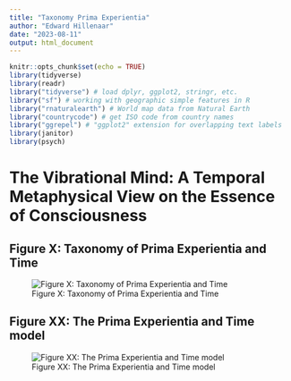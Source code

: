 ```yaml
---
title: "Taxonomy Prima Experientia"
author: "Edward Hillenaar"
date: "2023-08-11"
output: html_document
---
```


```r
knitr::opts_chunk$set(echo = TRUE)
library(tidyverse)
library(readr)
library("tidyverse") # load dplyr, ggplot2, stringr, etc.
library("sf") # working with geographic simple features in R
library("rnaturalearth") # World map data from Natural Earth
library("countrycode") # get ISO code from country names
library("ggrepel") # "ggplot2" extension for overlapping text labels
library(janitor)
library(psych)
```

# The Vibrational Mind: A Temporal Metaphysical View on the Essence of Consciousness

## Figure X: Taxonomy of Prima Experientia and Time

![Figure X: Taxonomy of Prima Experientia and Time](https://raw.githubusercontent.com/EdwardHill15/edwardhill-apero/bb62950af059875da0f8a94eed29174345894863/content/blog/11082023_Taxonomy%20Prima%20Experientia/featured.jpg)

## Figure XX: The Prima Experientia and Time model

![Figure XX: The Prima Experientia and Time model](https://github.com/EdwardHill15/edwardhill-apero/blob/main/content/blog/11082023_Taxonomy%20Prima%20Experientia/featured.jpg?raw=true)

